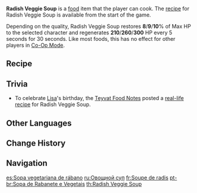 {{Food Infobox
|id              = 108020
|name            = Radish Veggie Soup
|description     = Radish-based vegetable soup.
|desc_suspicious = The vegetables within appear to have been victims of a frost.
|desc_basic      = Its flavor is delicately between tart and sweet. With luscious radish, it's a well-balanced dish.
|desc_delicious  = The clear aromas are perfectly accompanied by a sunny summer afternoon.
|type            = Recovery Dishes
|effectType      = Regeneration
|effect          = Restores (var1)% of Max HP to the selected character and regenerates (var2) HP every 5s for 30s.
|eff_att1        = HP Restore
|eff_att2        = HP Restore Percent
|eff_att3        = HP Regen
|eff_suspicious1 = 8
|eff_suspicious2 = 210
|eff_basic1      = 9
|eff_basic2      = 260
|eff_delicious1  = 10
|eff_delicious2  = 300
|rarity          = 1
|source1         = Sold by [[Harris]]
|recipe          = Available by default
}}
'''Radish Veggie Soup''' is a [[food]] item that the player can cook. The [[recipe]] for Radish Veggie Soup is available from the start of the game.

Depending on the quality, Radish Veggie Soup restores '''8'''/'''9'''/'''10'''% of Max HP to the selected character and regenerates '''210'''/'''260'''/'''300''' HP every 5 seconds for 30 seconds. Like most foods, this has no effect for other players in [[Co-Op Mode]].

==Recipe==
{{Recipe
|type = Cooking
|Radish = 1
|Mint = 1
|sort = Radish,Mint
}}

==Trivia==
*To celebrate [[Lisa]]'s birthday, the [[Teyvat Food Notes]] posted a [https://ys.mihoyo.com/main/news/detail/21476 real-life recipe] for Radish Veggie Soup.

==Other Languages==
{{Other Languages
|en      = Radish Veggie Soup
|zhs     = 萝卜时蔬汤
|zhs_rm  = Luóbo Shíshū Tāng
|zht     = 蘿蔔時蔬湯
|zht_rm  = Luóbo Shíshū Tāng
|zh_tl   = Radish and Vegetable Soup
|ja      = 大根入りの野菜スープ
|ja_rm   = Daikon-iri no Yasai Suupu{{Assumed}}
|ja_tl   = Vegetable Soup With Radish
|ko      = 무 수프
|ko_rm   = Mu Supeu
|ko_tl   = Radish Soup
|es      = Sopa vegetariana de rábano
|es_tl   = Vegetarian Radish Soup
|fr      = Soupe de radis
|fr_tl   = Radish Soup
|ru      = Овощной суп
|ru_tl   = Vegetable Soup
|th      = Radish Veggie Soup
|vi      = Canh Rau Củ
|vi_tl   = Vegetable Soup
|de      = Rettichsuppe
|de_tl   = Radish Soup
|id      = Radish Veggie Soup
|pt      = Sopa de Rabanete e Vegetais
|pt_tl   = Radish and Vegetable Soup
}}

==Change History==
{{Change History|1.0}}

==Navigation==
{{Food Navbox}}

[[es:Sopa vegetariana de rábano]]
[[ru:Овощной суп]]
[[fr:Soupe de radis]]
[[pt-br:Sopa de Rabanete e Vegetais]]
[[th:Radish Veggie Soup]]